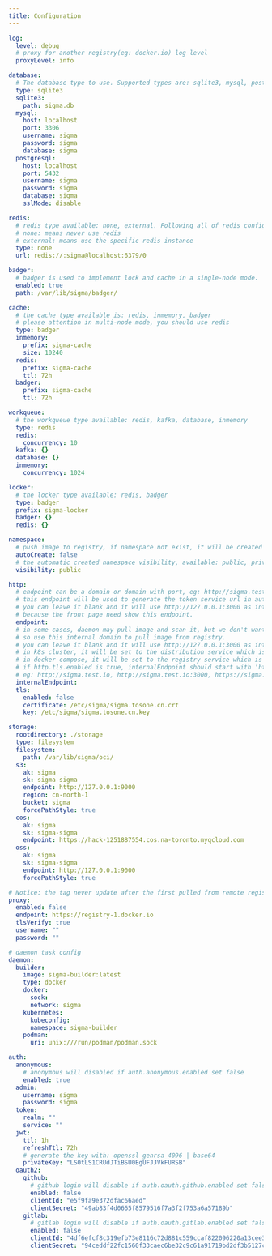 ```yaml
---
title: Configuration
---
```


``` yaml
log:
  level: debug
  # proxy for another registry(eg: docker.io) log level
  proxyLevel: info

database:
  # The database type to use. Supported types are: sqlite3, mysql, postgresql
  type: sqlite3
  sqlite3:
    path: sigma.db
  mysql:
    host: localhost
    port: 3306
    username: sigma
    password: sigma
    database: sigma
  postgresql:
    host: localhost
    port: 5432
    username: sigma
    password: sigma
    database: sigma
    sslMode: disable

redis:
  # redis type available: none, external. Following all of redis config just use reference here.
  # none: means never use redis
  # external: means use the specific redis instance
  type: none
  url: redis://:sigma@localhost:6379/0

badger:
  # badger is used to implement lock and cache in a single-node mode.
  enabled: true
  path: /var/lib/sigma/badger/

cache:
  # the cache type available is: redis, inmemory, badger
  # please attention in multi-node mode, you should use redis
  type: badger
  inmemory:
    prefix: sigma-cache
    size: 10240
  redis:
    prefix: sigma-cache
    ttl: 72h
  badger:
    prefix: sigma-cache
    ttl: 72h

workqueue:
  # the workqueue type available: redis, kafka, database, inmemory
  type: redis
  redis:
    concurrency: 10
  kafka: {}
  database: {}
  inmemory:
    concurrency: 1024

locker:
  # the locker type available: redis, badger
  type: badger
  prefix: sigma-locker
  badger: {}
  redis: {}

namespace:
  # push image to registry, if namespace not exist, it will be created automatically
  autoCreate: false
  # the automatic created namespace visibility, available: public, private
  visibility: public

http:
  # endpoint can be a domain or domain with port, eg: http://sigma.test.io, https://sigma.test.io:30080, http://127.0.0.1:3000
  # this endpoint will be used to generate the token service url in auth middleware,
  # you can leave it blank and it will use http://127.0.0.1:3000 as internal domain by default,
  # because the front page need show this endpoint.
  endpoint:
  # in some cases, daemon may pull image and scan it, but we don't want to pull image from public registry domain,
  # so use this internal domain to pull image from registry.
  # you can leave it blank and it will use http://127.0.0.1:3000 as internal domain by default.
  # in k8s cluster, it will be set to the distribution service which is used to pull image from registry, eg: http://registry.default.svc.cluster.local:3000
  # in docker-compose, it will be set to the registry service which is used to pull image from registry, eg: http://registry:3000
  # if http.tls.enabled is true, internalEndpoint should start with 'https://'
  # eg: http://sigma.test.io, http://sigma.test.io:3000, https://sigma.test.io:30080
  internalEndpoint:
  tls:
    enabled: false
    certificate: /etc/sigma/sigma.tosone.cn.crt
    key: /etc/sigma/sigma.tosone.cn.key

storage:
  rootdirectory: ./storage
  type: filesystem
  filesystem:
    path: /var/lib/sigma/oci/
  s3:
    ak: sigma
    sk: sigma-sigma
    endpoint: http://127.0.0.1:9000
    region: cn-north-1
    bucket: sigma
    forcePathStyle: true
  cos:
    ak: sigma
    sk: sigma-sigma
    endpoint: https://hack-1251887554.cos.na-toronto.myqcloud.com
  oss:
    ak: sigma
    sk: sigma-sigma
    endpoint: http://127.0.0.1:9000
    forcePathStyle: true

# Notice: the tag never update after the first pulled from remote registry, unless you delete the image and pull again.
proxy:
  enabled: false
  endpoint: https://registry-1.docker.io
  tlsVerify: true
  username: ""
  password: ""

# daemon task config
daemon:
  builder:
    image: sigma-builder:latest
    type: docker
    docker:
      sock:
      network: sigma
    kubernetes:
      kubeconfig:
      namespace: sigma-builder
    podman:
      uri: unix:///run/podman/podman.sock

auth:
  anonymous:
    # anonymous will disabled if auth.anonymous.enabled set false
    enabled: true
  admin:
    username: sigma
    password: sigma
  token:
    realm: ""
    service: ""
  jwt:
    ttl: 1h
    refreshTtl: 72h
    # generate the key with: openssl genrsa 4096 | base64
    privateKey: "LS0tLS1CRUdJTiBSU0EgUFJJVkFURSB"
  oauth2:
    github:
      # github login will disable if auth.oauth.github.enabled set false
      enabled: false
      clientId: "e5f9fa9e372dfac66aed"
      clientSecret: "49ab83f4d0665f8579516f7a3f2f753a6a57189b"
    gitlab:
      # gitlab login will disable if auth.oauth.gitlab.enabled set false
      enabled: false
      clientId: "4df6efcf8c319efb73e8116c72d881c559ccaf822096220a13cee3047b05ed70"
      clientSecret: "94ceddf22fc1560f33caec6be32c9c61a91719bd2df3b5127ccd43187192f95b"
```
